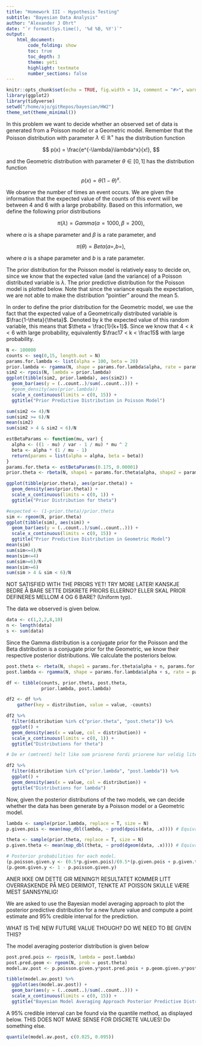 ```yaml
---
title: "Homework III - Hypothesis Testing"
subtitle: "Bayesian Data Analysis"
author: "Alexander J Ohrt"
date: "`r format(Sys.time(), '%d %B, %Y')`"
output: 
    html_document:
        code_folding: show
        toc: true
        toc_depth: 3
        theme: yeti
        highlight: textmate
        number_sections: false
---
```


```r
knitr::opts_chunk$set(echo = TRUE, fig.width = 14, comment = "#>", warning = F)
library(ggplot2)
library(tidyverse)
setwd("/home/ajo/gitRepos/bayesian/HW2")
theme_set(theme_minimal())
```

In this problem we want to decide whether an observed set of data is generated from a Poisson model or a Geometric model. Remember that the Poisson distribution with parameter $\lambda \in \mathbb{R}^+$ has the distribution function

$$
  p(x) = \frac{e^{-\lambda}\lambda^x}{x!},
$$

and the Geometric distribution with parameter $\theta \in [0,1]$ has the distribution function 

$$
  p(x) = \theta(1-\theta)^x.
$$

We observe the number of times an event occurs. We are given the information that the expected value of the counts of this event will be between 4 and 6 with a large probability. Based on this information, we define the following prior distributions 

$$
  \pi(\lambda) = Gamma(\alpha = 1000, \beta = 200), 
$$

where $\alpha$ is a shape parameter and $\beta$ is a rate parameter, and 

$$
  \pi(\theta) = Beta(a = , b = ), 
$$

where $a$ is a shape parameter and $b$ is a rate parameter. 

The prior distribution for the Poisson model is relatively easy to decide on, since we know that the expected value (and the variance) of a Poisson distributed variable is $\lambda$. The prior predictive distribution for the Poisson model is plotted below. Note that since the variance equals the expectation, we are not able to make the distribution "pointier" around the mean 5. 

In order to define the prior distribution for the Geometric model, we use the fact that the expected value of a Geometrically distributed variable is $\frac{1-\theta}{\theta}$. Denoted by $k$ the expected value of this random variable, this means that $\theta = \frac{1}{k+1}$. Since we know that $4 < k < 6$ with large probability, equivalently $\frac17 < k < \frac15$ with large probability. 

```r
N <- 100000
counts <- seq(0,15, length.out = N)
params.for.lambda <- list(alpha = 100, beta = 20)
prior.lambda <- rgamma(N, shape = params.for.lambda$alpha, rate = params.for.lambda$beta)
sim2 <- rpois(N, lambda = prior.lambda)
ggplot(tibble(sim2, prior.lambda), aes(sim2)) +
  geom_bar(aes(y = (..count..)/sum(..count..))) +
  #geom_density(aes(prior.lambda)) 
  scale_x_continuous(limits = c(0, 15)) + 
  ggtitle("Prior Predictive Distribution in Poisson Model")

sum(sim2 <= 4)/N
sum(sim2 >= 6)/N
mean(sim2)
sum(sim2 > 4 & sim2 < 6)/N

estBetaParams <- function(mu, var) {
  alpha <- ((1 - mu) / var - 1 / mu) * mu ^ 2
  beta <- alpha * (1 / mu - 1)
  return(params = list(alpha = alpha, beta = beta))
}
params.for.theta <- estBetaParams(0.175, 0.00001)
prior.theta <- rbeta(N, shape1 = params.for.theta$alpha, shape2 = params.for.theta$beta)

ggplot(tibble(prior.theta), aes(prior.theta)) +
  geom_density(aes(prior.theta)) +
  scale_x_continuous(limits = c(0, 1)) + 
  ggtitle("Prior Distribution for theta")

#expected <- (1-prior.theta)/prior.theta
sim <- rgeom(N, prior.theta)
ggplot(tibble(sim), aes(sim)) +
  geom_bar(aes(y = (..count..)/sum(..count..))) + 
  scale_x_continuous(limits = c(0, 15)) + 
  ggtitle("Prior Predictive Distribution in Geometric Model")
mean(sim)
sum(sim<=4)/N
mean(sim<=4)
sum(sim>=6)/N
mean(sim>=6)
sum(sim > 4 & sim < 6)/N
```

NOT SATISFIED WITH THE PRIORS YET! TRY MORE LATER! KANSKJE BEDRE Å BARE SETTE DISKRETE PRIORS ELLERNO? ELLER SKAL PRIOR DEFINERES MELLOM 4 OG 6 BARE? (Uniform typ).

The data we observed is given below. 

```r
data <- c(1,2,2,8,10)
n <- length(data)
s <- sum(data)
```

Since the Gamma distribution is a conjugate prior for the Poisson and the Beta distribution is a conjugate prior for the Geometric, we know their respective posterior distributions. We calculate the posteriors below.

```r
post.theta <- rbeta(N, shape1 = params.for.theta$alpha + n, params.for.theta$beta + s)
post.lambda <- rgamma(N, shape = params.for.lambda$alpha + s, rate = params.for.lambda$beta + n)

df <- tibble(counts, prior.theta, post.theta,
             prior.lambda, post.lambda)

df2 <- df %>% 
    gather(key = distribution, value = value, -counts) 

df2 %>% 
  filter(distribution %in% c("prior.theta", "post.theta")) %>% 
  ggplot() +
  geom_density(aes(x = value, col = distribution)) +
  scale_x_continuous(limits = c(0, 1)) + 
  ggtitle("Distributions for theta")

# De er (omtrent) helt like som priorene fordi priorene har veldig lite varians!

df2 %>% 
  filter(distribution %in% c("prior.lambda", "post.lambda")) %>% 
  ggplot() +
  geom_density(aes(x = value, col = distribution)) +
  ggtitle("Distributions for lambda")
```

Now, given the posterior distributions of the two models, we can decide whether the data has been generate by a Poisson model or a Geometric model.

```r
lambda <- sample(prior.lambda, replace = T, size = N)
p.given.pois <- mean(map_dbl(lambda, ~ prod(dpois(data, .x)))) # Equivalently: Likelihood.

theta <- sample(prior.theta, replace = T, size = N)
p.given.theta <- mean(map_dbl(theta, ~ prod(dgeom(data, .x)))) # Equivalently: Likelihood.

# Posterior probabilities for each model. 
(p.poisson.given.y <- (0.5*p.given.pois)/(0.5*(p.given.pois + p.given.theta)))
(p.geom.given.y <- 1 - p.poisson.given.y)
```

ANER IKKE OM DETTE GIR MENING?! RESULTATET KOMMER LITT OVERRASKENDE PÅ MEG DERIMOT, TENKTE AT POISSON SKULLE VÆRE MEST SANNSYNLIG!

We are asked to use the Bayesian model averaging approach to plot the posterior predictive distribution for a new future value and compute a point estimate and 95\% credible interval for the prediction. 

WHAT IS THE NEW FUTURE VALUE THOUGH? DO WE NEED TO BE GIVEN THIS?

The model averaging posterior distribution is given below

```r
post.pred.pois <- rpois(N, lambda = post.lambda)
post.pred.geom <- rgeom(N, prob = post.theta)
model.av.post <- p.poisson.given.y*post.pred.pois + p.geom.given.y*post.pred.geom

tibble(model.av.post) %>% 
  ggplot(aes(model.av.post)) +
  geom_bar(aes(y = (..count..)/sum(..count..))) +
  scale_x_continuous(limits = c(0, 15)) + 
  ggtitle("Bayesian Model Averaging Approach Posterior Predictive Distribution")
```

A 95\% credible interval can be found via the quantile method, as displayed below. THIS DOES NOT MAKE SENSE FOR DISCRETE VALUES! Do something else. 

```r
quantile(model.av.post, c(0.025, 0.095))
```


